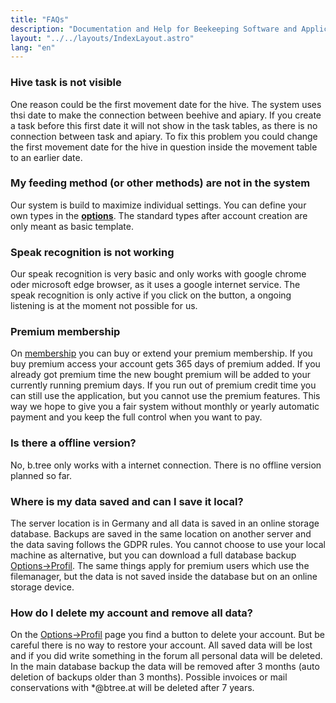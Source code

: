 ```yaml
---
title: "FAQs"
description: "Documentation and Help for Beekeeping Software and Application"
layout: "../../layouts/IndexLayout.astro"
lang: "en"
---
```


### Hive task is not visible

One reason could be the first movement date for the hive. The system uses thsi date to make the connection between beehive and apiary. If you create a task before this first date it will not show in the task tables, as there is no connection between task and apiary. To fix this problem you could change the first movement date for the hive in question inside the movement table to an earlier date.

### My feeding method (or other methods) are not in the system

Our system is build to maximize individual settings. You can define your own types in the **[options](https://www.btree.at/app/settings/)**. The standard types after account creation are only meant as basic template.

### Speak recognition is not working

Our speak recognition is very basic and only works with google chrome oder microsoft edge browser, as it uses a google internet service. The speak recognition is only active if you click on the button, a ongoing listening is at the moment not possible for us.

### Premium membership

On [membership](https://www.btree.at/app/membership/) you can buy or extend your premium membership. If you buy premium access your account gets 365 days of premium added. If you already got premium time the new bought premium will be added to your currently running premium days. If you run out of premium credit time you can still use the application, but you cannot use the premium features. This way we hope to give you a fair system without monthly or yearly automatic payment and you keep the full control when you want to pay.

### Is there a offline version?

No, b.tree only works with a internet connection. There is no offline version planned so far.

### Where is my data saved and can I save it local?

The server location is in Germany and all data is saved in an online storage database. Backups are saved in the same location on another server and the data saving follows the GDPR rules. You cannot choose to use your local machine as alternative, but you can download a full database backup [Options->Profil](https://www.btree.at/app/profile/). The same things apply for premium users which use the filemanager, but the data is not saved inside the database but on an online storage device.

### How do I delete my account and remove all data?

On the [Options->Profil](https://www.btree.at/app/profile/) page you find a button to delete your account. But be careful there is no way to restore your account. All saved data will be lost and if you did write something in the forum all personal data will be deleted. In the main database backup the data will be removed after 3 months (auto deletion of backups older than 3 months). Possible invoices or mail conservations with \*@btree.at will be deleted after 7 years.
